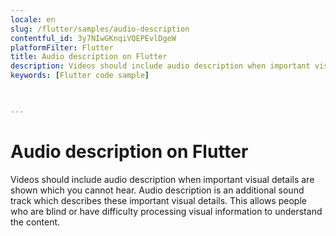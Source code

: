 ```yaml
---
locale: en
slug: /flutter/samples/audio-description
contentful_id: 3y7NIwGKnqiVQEPEvlDgeW
platformFilter: Flutter
title: Audio description on Flutter
description: Videos should include audio description when important visual details are shown which you cannot hear.
keywords: [Flutter code sample]


	
---
```


# Audio description on Flutter

Videos should include audio description when important visual details are shown which you cannot hear. Audio description is an additional sound track which describes these important visual details. This allows people who are blind or have difficulty processing visual information to understand the content.

<CodeSample id="media-audio-description" locale="en" platform="flutter"/>